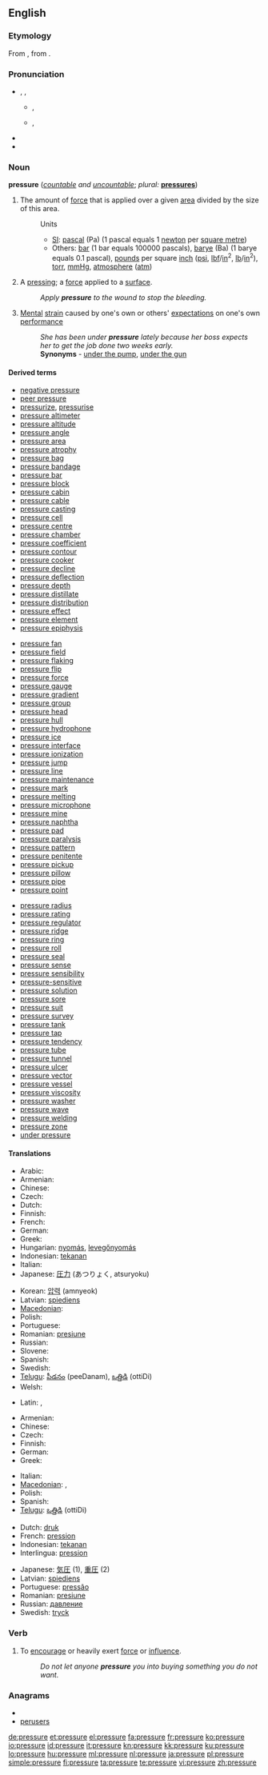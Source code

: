 ==English==

===Etymology===
From {{etyl|fro}}, from {{etyl|la|en}} {{term|pressura|pressūra|lang=la}}.

===Pronunciation===
* {{enPR|prĕshʹ-ər}}, {{IPA|/ˈprɛʃər/}}, {{SAMPA|/"prES@r/}}
** {{a|UK}} {{IPA|[ˈpɹɛʃ.ə(ɹ)]}}, {{SAMPA|["pr\ES.@(r\)]}}
** {{a|US}} {{IPA|[ˈpɹɛʃ.ɚ]}}, {{SAMPA|["pr\ES.@`]}}
**: {{audio|en-us-pressure.ogg|Audio (US)}}
* {{rhymes|ɛʃə(r)}}
* {{hyphenation|pres|sure}}

===Noun===
'''pressure''' (''[[countable]] and [[uncountable]]''; ''plural:'' '''[[pressures]]''')

# {{physics}} The amount of [[force]] that is applied over a given [[area]] divided by the size of this area.
#: Units
#:* [[SI]]: [[pascal]] (Pa) (1 pascal equals 1 [[newton]] per [[square metre]])
#:* Others: [[bar]] (1 bar equals 100000 pascals), [[barye]] (Ba) (1 barye equals 0.1 pascal), [[pound]]s per square [[inch]] ([[psi]], [[lbf]]/[[in]]<sup>2</sup>, [[lb]]/[[in]]<sup>2</sup>), [[torr]], [[mmHg]], [[atmosphere]] ([[atm]])
# A [[pressing]]; a [[force]] applied to a [[surface]].
#: ''Apply '''pressure''' to the wound to stop the bleeding.''
# [[mental|Mental]] [[strain]] caused by one's own or others' [[expectation]]s on one's own [[performance]]
#: ''She has been under '''pressure''' lately because her boss expects her to get the job done two weeks early.''
#: '''Synonyms''' - [[under the pump]], [[under the gun]]

====Derived terms====
{{rel-top3}}
* [[negative pressure]]
* [[peer pressure]]
* [[pressurize]], [[pressurise]]
* [[pressure altimeter]]
* [[pressure altitude]]
* [[pressure angle]]
* [[pressure area]]
* [[pressure atrophy]]
* [[pressure bag]]
* [[pressure bandage]]
* [[pressure bar]]
* [[pressure block]]
* [[pressure cabin]]
* [[pressure cable]]
* [[pressure casting]]
* [[pressure cell]]
* [[pressure centre]]
* [[pressure chamber]]
* [[pressure coefficient]]
* [[pressure contour]]
* [[pressure cooker]]
* [[pressure decline]]
* [[pressure deflection]]
* [[pressure depth]]
* [[pressure distillate]]
* [[pressure distribution]]
* [[pressure effect]]
* [[pressure element]]
* [[pressure epiphysis]]
{{rel-mid3}}
* [[pressure fan]]
* [[pressure field]]
* [[pressure flaking]]
* [[pressure flip]]
* [[pressure force]]
* [[pressure gauge]]
* [[pressure gradient]]
* [[pressure group]]
* [[pressure head]]
* [[pressure hull]]
* [[pressure hydrophone]]
* [[pressure ice]]
* [[pressure interface]]
* [[pressure ionization]]
* [[pressure jump]]
* [[pressure line]]
* [[pressure maintenance]]
* [[pressure mark]]
* [[pressure melting]]
* [[pressure microphone]]
* [[pressure mine]]
* [[pressure naphtha]]
* [[pressure pad]]
* [[pressure paralysis]]
* [[pressure pattern]]
* [[pressure penitente]]
* [[pressure pickup]]
* [[pressure pillow]]
* [[pressure pipe]]
* [[pressure point]]
{{rel-mid3}}
* [[pressure radius]]
* [[pressure rating]]
* [[pressure regulator]]
* [[pressure ridge]]
* [[pressure ring]]
* [[pressure roll]]
* [[pressure seal]]
* [[pressure sense]]
* [[pressure sensibility]]
* [[pressure-sensitive]]
* [[pressure solution]]
* [[pressure sore]]
* [[pressure suit]]
* [[pressure survey]]
* [[pressure tank]]
* [[pressure tap]]
* [[pressure tendency]]
* [[pressure tube]]
* [[pressure tunnel]]
* [[pressure ulcer]]
* [[pressure vector]]
* [[pressure vessel]]
* [[pressure viscosity]]
* [[pressure washer]]
* [[pressure wave]]
* [[pressure welding]]
* [[pressure zone]]
* [[under pressure]]
{{rel-bottom}}

====Translations====
{{trans-top|physics: amount of force divided by area}}
* Arabic: {{Arab|[[ضغط]]}} {{IPAchar|(ɖáğʈ)}} {{m}}
* Armenian: {{t-|hy|ճնշում|tr=č̣nšum|sc=Armn|xs=Armenian}}
* Chinese: {{zh-tsp|壓力|压力|yālì}}
* Czech: {{t-|cs|tlak|m}}
* Dutch: {{t+|nl|druk|m}}
* Finnish: {{t+|fi|paine}}
* French: {{t+|fr|pression|f}}
* German: {{t+|de|Druck|m}}
* Greek: {{t+|el|πίεση|f|sc=Grek}}
* Hungarian: [[nyomás]], [[levegőnyomás]]
* Indonesian: [[tekanan]]
* Italian: {{t+|it|pressione|f}}
* Japanese: [[圧力]] (あつりょく, atsuryoku)
{{trans-mid}}
* Korean: [[압력]] (amnyeok)
* Latvian: [[spiediens]] {{m}}
* [[Macedonian]]: {{t|mk|притисок|m|tr=prítisok|sc=Cyrl|xs=Macedonian}}
* Polish: {{t+|pl|ciśnienie|n}}
* Portuguese: {{t+|pt|pressão|f}}
* Romanian: [[presiune]] {{f}}
* Russian: {{t+|ru|давление|n|tr=davlénije|sc=Cyrl}}
* Slovene: {{t+|sl|pritisk|f}}
* Spanish: {{t+|es|presión|f}}
* Swedish: {{t+|sv|tryck|n}}
* [[Telugu]]: [[పీడనం]] (peeDanam), [[ఒత్తిడి]] (ottiDi)
* Welsh: {{t|cy|gwasgedd|m|xs=Welsh}}
{{trans-bottom}}

{{trans-top|a pressing; force applied to a surface}}
* Latin: {{t|la|presssura|f|alt=pressūra}}, {{t|la|pressio|f|alt=pressiō}}
{{trans-mid}}
{{trans-bottom}}

{{trans-top|mental strain}}
* Armenian: {{t-|hy|ճնշում|tr=č̣nšum|sc=Armn|xs=Armenian}}
* Chinese: {{zh-tsp|壓力|压力|yālì}}
* Czech: {{t-|cs|tlak|m}}
* Finnish: {{t+|fi|paine}}
* German: {{t+|de|Druck|m}}
* Greek: {{t+|el|πίεση|f|sc=Grek}}
{{trans-mid}}
* Italian: {{t+|it|pressione|f}}
* [[Macedonian]]: {{t|mk|притисок|m|tr=prítisok|sc=Cyrl|xs=Macedonian}},  {{t|mk|пресија|f|tr=présija|sc=Cyrl|xs=Macedonian}}
* Polish: {{t-|pl|nacisk|m}}
* Spanish: {{t+|es|presión|f}}
* [[Telugu]]: [[ఒత్తిడి]] (ottiDi)
{{trans-bottom}}

{{checktrans-top}}
* Dutch: [[druk]]
* French: [[pression]] {{f}}
* Indonesian: [[tekanan]]
* Interlingua: [[pression]]
{{trans-mid}}
* Japanese: [[気圧]] (1), [[重圧]] (2)
* Latvian: [[spiediens]] {{m}}
* Portuguese: [[pressão]] {{f}}
* Romanian: [[presiune]] {{f}}
* Russian: [[давление]] {{n}}
* Swedish: [[tryck]]
{{trans-bottom}}

===Verb===
{{en-verb|pressur|ing}}

# {{transitive}} To [[encourage]] or heavily exert [[force]] or [[influence]].
#: ''Do not let anyone '''pressure''' you into buying something you do not want.''

===Anagrams===
* {{alphagram|eeprrssu}}
* [[perusers#English|perusers]]

[[de:pressure]]
[[et:pressure]]
[[el:pressure]]
[[fa:pressure]]
[[fr:pressure]]
[[ko:pressure]]
[[io:pressure]]
[[id:pressure]]
[[it:pressure]]
[[kn:pressure]]
[[kk:pressure]]
[[ku:pressure]]
[[lo:pressure]]
[[hu:pressure]]
[[ml:pressure]]
[[nl:pressure]]
[[ja:pressure]]
[[pl:pressure]]
[[simple:pressure]]
[[fi:pressure]]
[[ta:pressure]]
[[te:pressure]]
[[vi:pressure]]
[[zh:pressure]]